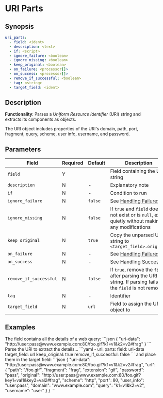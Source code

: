 # URI Parts

## Synopsis

```yaml {2}
uri_parts:
  - field: <ident>
  - description: <text>
  - if: <script>
  - ignore_failure: <boolean>
  - ignore_missing: <boolean>
  - keep_original: <boolean>
  - on_failure: <processor[]>
  - on_success: <processor[]>
  - remove_if_successful: <boolean>
  - tag: <string>
  - target_field: <ident>
```

## Description

**Functionality**: Parses a _Uniform Resource Identifier_ (URI) string and extracts its components as objects.

The URI object includes properties of the URI's domain, path, port, fragment, query, scheme, user info, username, and password.

## Parameters

|Field|Required|Default|Description|
|---|---|---|---|
|`field`|Y||Field containing the URI string|
|`description`|N|-|Explanatory note|
|`if`|N|-|Condition to run|
|`ignore_failure`|N|`false`|See [Handling Failures](../handling-failures.mdx)|
|`ignore_missing`|N|`false`|If `true` and `field` does not exist or is `null`, exit quietly without making any modifications|
|`keep_original`|N|`true`|Copy the unparsed URI string to `<target_field>.original`|
|`on_failure`|N|-|See [Handling Failures](../handling-failures.mdx)|
|`on_success`|N|-|See [Handling Success](../handling-success.mdx)|
|`remove_if_successful`|N|`false`|If `true`, remove the `field` after parsing the URI string. If parsing fails, the `field` is not removed|
|`tag`|N|-|Identifier|
|`target_field`|N|`url`|Field to assign the URI object to|

## Examples

<ExampleGrid>
  <CommentCol>
    The field contains all the details of a web query:
  </CommentCol>
  <CodeCol>
  ```json
  {
    "uri-data": "http://user:pass@www.example.com:80/foo.gif?k1=v1&k2=v2#frag"
  }
  ```
  </CodeCol>
  <CommentCol>
    Parse the URI to extract the details...
  </CommentCol>
  <CodeCol>
    ```yaml
    - uri_parts:
      field: uri-data
      target_field: url
      keep_original: true
      remove_if_successful: false
    ```
  </CodeCol>
  <CommentCol>
    and place them in the target field:
  </CommentCol>
  <CodeCol>
    ```json
    {
      "uri-data": "http://user:pass@www.example.com:80/foo.gif?k1=v1&k2=v2#frag",
      "url": {
        "path": "/foo.gif",
        "fragment": "frag",
        "extension": "gif",
        "password": "pass",
        "original": "http://user:pass@www.example.com:80/foo.gif?key1=val1&key2=val2#frag",
        "scheme": "http",
        "port": 80,
        "user_info": "user:pass",
        "domain": "www.example.com",
        "query": "k1=v1&k2=v2",
        "username": "user"
      }
    }
    ```
  </CodeCol>
</ExampleGrid>

